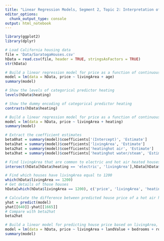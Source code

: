 ---
title: "Linear Regression Models, Segment 2, Topic 2: Interpretation of OLS Estimators, Accuracy of the Coefficient Estimates, Accuracy of the Model: R2 and Adjusted R2 Statistic"
editor_options:
  chunk_output_type: console
output: html_notebook
---

```{r}
library(ggplot2)
library(dplyr)
```

```{r}
# Load California housing data
file = 'Data/SaratogaHouses.csv'
hData = read.csv(file, header = TRUE, stringsAsFactors = TRUE)
str(hData)
```

```{r}
# Build a linear regression model for price as a function of continuous predictors livingArea and age
model = lm(data = hData, price ~ livingArea + age)
summary(model)
```

```{r}
# Show the levels of categorical predictor heating
levels(hData$heating)
```

```{r}
# Show the dummy encoding of categorical predictor heating
contrasts(hData$heating)
```

```{r}
# Build a linear regression model for price as a function of continuous predictor livingArea and categorical predictor heating
model = lm(data = hData, price ~ livingArea + heating)
summary(model)
```


```{r}
# Extract the coefficient estimates
beta0hat = summary(model)$coefficients['(Intercept)', 'Estimate']
beta1hat = summary(model)$coefficients['livingArea', 'Estimate']
beta2hat = summary(model)$coefficients['heatinghot air', 'Estimate']
beta3hat = summary(model)$coefficients['heatinghot water/steam', 'Estimate']
```

```{r}
# Find livingArea that are common to electric and hot air heated houses
intersect(hData[hData$heating == 'electric', 'livingArea'],hData[hData$heating == 'hot air', 'livingArea'])
```

```{r}
# Find which houses have livingArea equal to 1200
which(hData$livingArea == 1200)
# Get details of those houses
hData[which(hData$livingArea == 1200), c('price', 'livingArea', 'heating')]
```

```{r}
# Calculate the difference between predicted house price of a hot air heated house and an electric heated house with the same livingArea of 1200
yhat = predict(model)
yhat[[640]]-yhat[[1665]]
# Compare with beta2hat
beta2hat
```

```{r}
# Build a linear model for predicting house price based on livingArea, landValue, bedrooms, rooms, heating and age
model = lm(data = hData, price ~ livingArea + landValue + bedrooms + rooms + heating + age)
summary(model)
```



